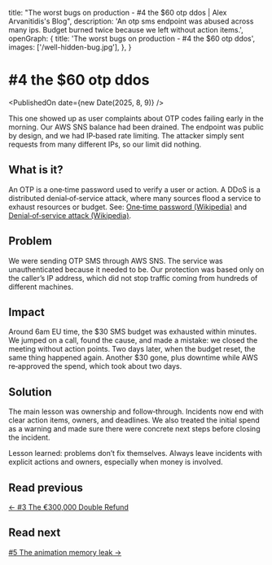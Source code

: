   title:
    "The worst bugs on production - #4 the $60 otp ddos | Alex Arvanitidis's Blog",
  description:
    'An otp sms endpoint was abused across many ips. Budget burned twice because we left without action items.',
  openGraph: {
    title: 'The worst bugs on production - #4 the $60 otp ddos',
    images: ['/well-hidden-bug.jpg'],
  },
}


# #4 the $60 otp ddos

<PublishedOn date={new Date(2025, 8, 9)} />

<Cover src="/well-hidden-bug.jpg" alt="" caption="" />

This one showed up as user complaints about OTP codes failing early in the morning. Our AWS SNS balance had been drained. The endpoint was public by design, and we had IP‑based rate limiting. The attacker simply sent requests from many different IPs, so our limit did nothing.

## What is it?

An OTP is a one‑time password used to verify a user or action. A DDoS is a distributed denial‑of‑service attack, where many sources flood a service to exhaust resources or budget. See: [One‑time password (Wikipedia)](https://en.wikipedia.org/wiki/One-time_password) and [Denial‑of‑service attack (Wikipedia)](https://en.wikipedia.org/wiki/Denial-of-service_attack).

## Problem

We were sending OTP SMS through AWS SNS. The service was unauthenticated because it needed to be. Our protection was based only on the caller’s IP address, which did not stop traffic coming from hundreds of different machines.

## Impact

Around 6am EU time, the $30 SMS budget was exhausted within minutes. We jumped on a call, found the cause, and made a mistake: we closed the meeting without action points. Two days later, when the budget reset, the same thing happened again. Another $30 gone, plus downtime while AWS re‑approved the spend, which took about two days.

## Solution

The main lesson was ownership and follow‑through. Incidents now end with clear action items, owners, and deadlines. We also treated the initial spend as a warning and made sure there were concrete next steps before closing the incident.

Lesson learned: problems don’t fix themselves. Always leave incidents with explicit actions and owners, especially when money is involved.

## Read previous

[← #3 The €300,000 Double Refund](/blog/worst-bugs-double-refund-300k)

## Read next

[#5 The animation memory leak →](/blog/worst-bugs-mobile-memory-leak)
